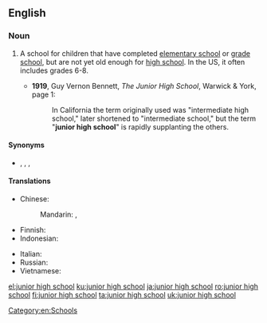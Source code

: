 ==English==
{{wikipedia}}

===Noun===
{{en-noun}}

# {{lb|en|education}} A school for children that have completed [[elementary school]] or [[grade school]], but are not yet old enough for [[high school]]. In the US, it often includes grades 6-8.
#* '''1919''', Guy Vernon Bennett, ''The Junior High School'', Warwick & York, page 1:
#*: In California the term originally used was "intermediate high school," later shortened to "intermediate school," but the term "'''junior high school'''" is rapidly supplanting the others.

====Synonyms====
* {{sense|school between elementary and high school}} {{l|en|intermediate high school}}, {{l|en|intermediate school}}, {{l|en|junior high}}, {{l|en|middle school}}

====Translations====
{{trans-top|school for children that have completed elementary school}}
* Chinese:
*: Mandarin: {{t+|cmn|初級中學|sc=Hani}}, {{t+|cmn|初级中学|tr=chūjí zhōngxué|sc=Hani}}
* Finnish: {{t|fi|[[peruskoulun]] [[yläaste]]}}
* Indonesian: {{t+|id|sekolah menengah pertama}}
{{trans-mid}}
* Italian: {{t|it|scuola media|f}}
* Russian: {{t-needed|ru}}
* Vietnamese: {{t|vi|trường trung học cơ sở}}
{{trans-bottom}}

[[Category:en:Schools]]

[[el:junior high school]]
[[ku:junior high school]]
[[ja:junior high school]]
[[ro:junior high school]]
[[fi:junior high school]]
[[ta:junior high school]]
[[uk:junior high school]]